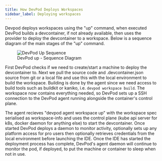 ```yaml
---
title: How DevPod Deploys Workspaces
sidebar_label: Deploying workspaces
---
```


Devpod deploys workspaces using the "up" command, when executed DevPod builds a devcontainer, if not already available, then uses the provider to deploy the devcontainer to a workspace. Below is a sequence diagram
of the main stages of the "up" command.

<figure>
  <img src="/docs/media/up_sequence.png" alt="DevPod Up Sequence" />
  <figcaption>DevPod up - Sequence Diagram</figcaption>
</figure>

First DevPod checks if we need to create/start a machine to deploy the devcontainer to. Next we pull the source code and .devcontainer.json source from git or a local file and use this with the local environment
to build the workspace. Building is done by the agent since we need access to build tools such as buildkit or kaniko, i.e. `devpod workspace build`. The workspace now contains everything needed, 
so DevPod sets up a SSH connection to the DevPod agent running alongside the container's control plane. 

The agent recieves "devpod agent workspace up" with the workspace spec serialised as workspace-info and uses the control plane (kube api server for k8s, docker daemon for anything else) to start the devcontainer. 
Once started DevPod deploys a daemon to monitor activity, optionally sets up any platform access for pro users then optionally retrieves credentials from the local environment before launching the IDE. Once the 
IDE has started the deployment process has complete, DevPod's agent daemon will continue to monitor the pod, if deployed, to put the machine or container to sleep when not in use.